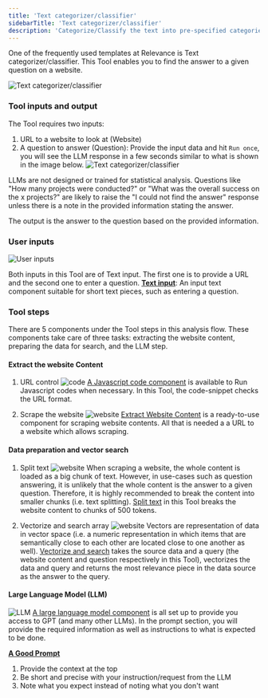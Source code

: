 ```yaml
---
title: 'Text categorizer/classifier'
sidebarTitle: 'Text categorizer/classifier'
description: 'Categorize/Classify the text into pre-specified categories/classes'
---
```

One of the frequently used templates at Relevance is Text categorizer/classifier.
This Tool enables you to find the answer to a given question on a website.

![Text categorizer/classifier](/images/templates/text-categorizer-classifier/text-categorizer-classifier-form.png)

<Snippet file="how-to-use-a-tool.mdx" />

### Tool inputs and output
The Tool requires two inputs: 
1. URL to a website to look at (Website)
2. A question to answer (Question): 
Provide the input data and hit `Run once`, you will see the LLM response in a few seconds
similar to what is shown in the image below.
![Text categorizer/classifier](/images/templates/text-categorizer-classifier/text-categorizer-classifier-answer.png)

<Tip>LLMs are not designed or trained for statistical analysis. Questions like 
"How many projects were conducted?" or "What was the overall success on the x projects?" 
are likely to raise the "I could not find the answer" response unless there is a note in 
the provided information stating the answer.</Tip>

The output is the answer to the question based on the provided information.

<Snippet file="tool-components.mdx" />

### User inputs
![User inputs](/images/templates/text-categorizer-classifier/text-categorizer-classifier-build-input.png)

Both inputs in this Tool are of Text input. The first one is to provide a URL and the second
one to enter a question.
**[Text input](/custom-tools/user-inputs/text-input)**: An input text component suitable for short 
text pieces, such as entering a question.

### Tool steps
There are 5 components under the Tool steps in this analysis flow. These components take care of three
tasks: extracting the website content, preparing the data for search, and the LLM step.

#### Extract the website Content
1. URL control
![code](/images/templates/text-categorizer-classifier/text-categorizer-classifier-code.png)
[A Javascript code component](/custom-tools/tool-steps/code-javascript) is available to Run
Javascript codes when necessary. In this Tool, the code-snippet checks the URL format.

2. Scrape the website
![website](/images/templates/text-categorizer-classifier/text-categorizer-classifier-website-content.png)
[Extract Website Content](/custom-tools/tool-steps/extract-website-content) is a ready-to-use
component for scraping website contents. All that is needed a a URL to a website which
allows scraping.

#### Data preparation and vector search
1. Split text
![website](/images/templates/text-categorizer-classifier/text-categorizer-classifier-splittext.png)
When scraping a website, the whole content is loaded as a big chunk of text. However, 
in use-cases such as question answering, it is unlikely that the whole content
is the answer to a given question.
Therefore, it is highly recommended to break the content into smaller chunks (i.e. 
text splitting).
[Split text](/custom-tools/tool-steps/split-text) in this Tool breaks the website content
to chunks of 500 tokens.

2. Vectorize and search array
![website](/images/templates/text-categorizer-classifier/text-categorizer-classifier-vectorize.png)
Vectors are representation of data in vector space (i.e. a numeric representation 
in which items that are semantically close to each other are located close to 
one another as well).
[Vectorize and search](/custom-tools/tool-steps/vectorize-and-search) takes the source
data and a query (the website content and question respectively in this Tool), vectorizes
the data and query and returns the most relevance piece in the data source as the answer 
to the query.

#### Large Language Model (LLM)
![LLM](/images/templates/text-categorizer-classifier/text-categorizer-classifier-build-llm.png)
[A large language model component](/custom-tools/tool-steps/llm) is all set up to provide 
you access to GPT (and many other LLMs). 
In the prompt section, you will provide the required information as well as instructions to what 
is expected to be done.

**[A Good Prompt](/llms/prompt)**
1. Provide the context at the top
2. Be short and precise with your instruction/request from the LLM
3. Note what you expect instead of noting what you don't want

